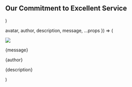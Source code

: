   <Section py="8|12|16|24" {...props}>
    <Container>
      <H2 m="0" textAlign="center">
        Our Commitment to Excellent Service
      </H2>
        <Grid col="1|3" gap="16|6|8" mt="8">
        <Testimonial
          avatar="avataaars1.png"
          author="Salim Khan"
          description="Sholapur"
          message="Best Price and unbeatable service, will always book from Marhaba InshaAllah"
        />
        <Testimonial
          avatar="avataaars.png"
          author="Aamna Shariff"
          description="Pune"
          message="Booked for my parents and they were very happy as the staff was very courteous."
        />
        <Testimonial
          avatar="avataaars2.png"
          author="Haji Iqbal"
          description="Kondhwa"
          message="Very good service, would highly recommend!"
        />
      </Grid>
    </Container>
  </Section>
)

  avatar,
  author,
  description,
  message,
  ...props
}) => (
  <Div
    borderWidth="1px"
    rounded="lg"
    p="6"
    fontStyle="italic"
    textAlign="center"
    {...props}
  >
    <Image src={avatar} size="30" rounded="full" overflow="hidden" mx="auto" />
    <P>{message}</P>
    <P mb="0" fontSize="xl" fontWeight="semibold">
      {author}
    </P>
    <P m="0" fontSize="md">
      {description}
    </P>
  </Div>
)